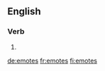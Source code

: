 
==English==

===Verb===
{{head|en}}

# {{en-third-person singular of|emote}}

[[de:emotes]]
[[fr:emotes]]
[[fi:emotes]]